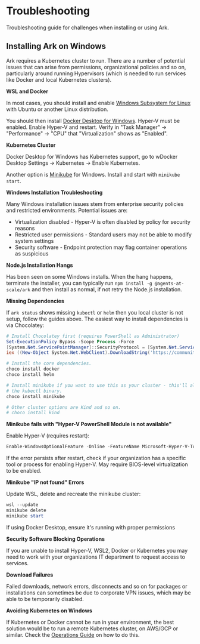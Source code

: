 # Troubleshooting

Troubleshooting guide for challenges when installing or using Ark.

## Installing Ark on Windows

Ark requires a Kubernetes cluster to run. There are a number of potential issues that can arise from permissions, organizational policies and so on, particularly around running Hypervisors (which is needed to run services like Docker and local Kubernetes clusters).

**WSL and Docker**

In most cases, you should install and enable [Windows Subsystem for Linux](https://docs.microsoft.com/en-us/windows/wsl/install) with Ubuntu or another Linux distribution.

You should then install [Docker Desktop for Windows](https://docs.docker.com/desktop/install/windows-install/). Hyper-V must be enabled. Enable Hyper-V and restart. Verify in "Task Manager" → "Performance" → "CPU" that "Virtualization" shows as "Enabled".

**Kubernetes Cluster**

Docker Desktop for Windows has Kubernetes support, go to wDocker Desktop Settings → Kubernetes → Enable Kubernetes.

Another option is [Minikube](https://minikube.sigs.k8s.io/docs/start/) for Windows. Install and start with `minikube start`.

**Windows Installation Troubleshooting**

Many Windows installation issues stem from enterprise security policies and restricted environments. Potential issues are:

- Virtualization disabled - Hyper-V is often disabled by policy for security reasons
- Restricted user permissions - Standard users may not be able to modify system settings
- Security software - Endpoint protection may flag container operations as suspicious

**Node.js Installation Hangs**

Has been seen on some Windows installs. When the hang happens, terminate the installer, you can typically run `npm install -g @agents-at-scale/ark` and then install as normal, if not retry the Node.js installation.

**Missing Dependencies**

If `ark status` shows missing `kubectl` or `helm` then you local cluster is not setup, follow the guides above. The easiest way to install dependencies is via Chocolatey:

```powershell
# Install Chocolatey first (requires PowerShell as Administrator)
Set-ExecutionPolicy Bypass -Scope Process -Force
[System.Net.ServicePointManager]::SecurityProtocol = [System.Net.ServicePointManager]::SecurityProtocol -bor 3072
iex ((New-Object System.Net.WebClient).DownloadString('https://community.chocolatey.org/install.ps1'))

# Install the core dependencies.
choco install docker
choco install helm

# Install minikube if you want to use this as your cluster - this'll also install
# the kubectl binary.
choco install minikube

# Other cluster options are Kind and so on.
# choco install kind
```

**Minikube fails with "Hyper-V PowerShell Module is not available"**

Enable Hyper-V (requires restart):

```powershell
Enable-WindowsOptionalFeature -Online -FeatureName Microsoft-Hyper-V-Tools-All -All
```

If the error persists after restart, check if your organization has a specific tool or process for enabling Hyper-V. May require BIOS-level virtualization to be enabled.

**Minikube "IP not found" Errors**

Update WSL, delete and recreate the minikube cluster:

```powershell
wsl --update
minikube delete
minikube start
```

If using Docker Desktop, ensure it's running with proper permissions

**Security Software Blocking Operations**

If you are unable to install Hyper-V, WSL2, Docker or Kubernetes you may need to work with your organizations IT department to request access to services.

**Download Failures**

Failed downloads, network errors, disconnects and so on for packages or installations can sometimes be due to corporate VPN issues, which may be able to be temporarily disabled.

**Avoiding Kubernetes on Windows**

If Kubernetes or Docker cannot be run in your environment, the best solution would be to run a remote Kubernetes cluster, on AWS/GCP or similar. Check the [Operations Guide](../../operations-guide/deploying-ark) on how to do this.

